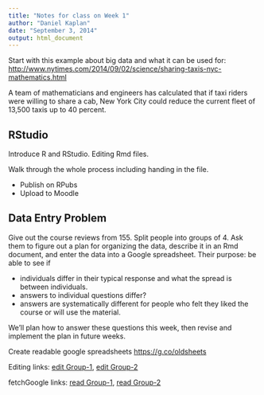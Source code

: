 ```yaml
---
title: "Notes for class on Week 1"
author: "Daniel Kaplan"
date: "September 3, 2014"
output: html_document
---
```


Start with this example about big data and what it can be used for:
<http://www.nytimes.com/2014/09/02/science/sharing-taxis-nyc-mathematics.html>

A team of mathematicians and engineers has calculated that if taxi riders were willing to share a cab, New York City could reduce the current fleet of 13,500 taxis up to 40 percent.

## RStudio

Introduce R and RStudio.  Editing Rmd files.  

Walk through the whole process including handing in the file.  

* Publish on RPubs
* Upload to Moodle

## Data Entry Problem

Give out the course reviews from 155.  Split people into groups of 4.  Ask them to figure out a plan for organizing the data, describe it in an Rmd document, and enter the data into a Google spreadsheet.  Their purpose: be able to see if 

* individuals differ in their typical response and what the spread is between individuals.
* answers to individual questions differ?
* answers are systematically different for people who felt they liked the course or will use the material.

We'll plan how to answer these questions this week, then revise and implement the plan in future weeks.

Create readable google spreadsheets <https://g.co/oldsheets>

Editing links: [edit Group-1](https://docs.google.com/spreadsheet/ccc?key=0Am13enSalO74dHNpejZtd3dQTXlPM245R0ZQbG0yYkE&usp=sharing), [edit Group-2](https://docs.google.com/spreadsheet/ccc?key=0Am13enSalO74dHk1enZoVnhrV09ad2x4dXR1MlpWNFE&usp=sharing)

fetchGoogle links: [read Group-1](https://docs.google.com/spreadsheet/pub?key=0Am13enSalO74dHNpejZtd3dQTXlPM245R0ZQbG0yYkE&single=true&gid=0&output=csv), [read Group-2](https://docs.google.com/spreadsheet/pub?key=0Am13enSalO74dHk1enZoVnhrV09ad2x4dXR1MlpWNFE&single=true&gid=0&output=csv)

